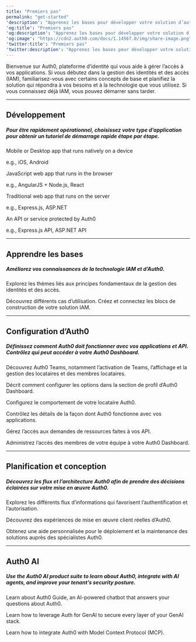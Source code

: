 ---
title: "Premiers pas"
permalink: "get-started"
'description': "Apprenez les bases pour développer votre solution d’authentification."
'og:title': "Premiers pas"
'og:description': "Apprenez les bases pour développer votre solution d’authentification."
'og:image': "https://cdn2.auth0.com/docs/1.14567.0/img/share-image.png"
'twitter:title': "Premiers pas"
'twitter:description': "Apprenez les bases pour développer votre solution d’authentification."
---


<AuthDocsPipeline activeId="get-started"/>

Bienvenue sur Auth0, plateforme d’identité qui vous aide à gérer l’accès à vos applications. Si vous débutez dans la gestion des identités et des accès (IAM), familiarisez-vous avec certains concepts de base et planifiez la solution qui répondra à vos besoins et à la technologie que vous utilisez. Si vous connaissez déjà IAM, vous pouvez démarrer sans tarder.

---

## Développement

##### Pour être rapidement opérationnel, choisissez votre type d’application pour obtenir un tutoriel de démarrage rapide étape par étape.

<Card title="Native/Mobile App" href="/docs/docs/fr-ca/quickstart/native">

Mobile or Desktop app that runs natively on a device

e.g., iOS, Android

</Card>

<Card title="Single Page App" href="/docs/docs/fr-ca/quickstart/spa">

JavaScript web app that runs in the browser

e.g., AngularJS + Node.js, React

</Card>

<Card title="Regular Web App" href="/docs/docs/fr-ca/quickstart/webapp">

Traditional web app that runs on the server

e.g., Express.js, ASP.NET

</Card>

<Card title="Backend/API" href="/docs/docs/fr-ca/quickstart/backend">

An API or service protected by Auth0

e.g., Express.js API, ASP.NET API

</Card>

---

## Apprendre les bases

##### Améliorez vos connaissances de la technologie IAM et d’Auth0.

<Card title="Principes de l’identité" href="/docs/docs/fr-ca/get-started/identity-fundamentals">

Explorez les thèmes liés aux principes fondamentaux de la gestion des identités et des accès.

</Card>

<Card title="Présentation d’Auth0" href="/docs/docs/fr-ca/get-started/auth0-overview">

Découvrez différents cas d’utilisation. Créez et connectez les blocs de construction de votre solution IAM.

</Card>

---

## Configuration d’Auth0

##### Définissez comment Auth0 doit fonctionner avec vos applications et API. Contrôlez qui peut accéder à votre Auth0 Dashboard.

<Card title="Équipes Auth0" href="/docs/docs/fr-ca/get-started/auth0-teams">

Découvrez Auth0 Teams, notamment l’activation de Teams, l’affichage et la gestion des locataires et des membres locataires.

</Card>

<Card title="Profil du Dashboard" href="/docs/docs/fr-ca/get-started/dashboard-profile">

Décrit comment configurer les options dans la section de profil d’Auth0 Dashboard.

</Card>

<Card title="Paramètres du locataire" href="/docs/docs/fr-ca/get-started/tenant-settings">

Configurez le comportement de votre locataire Auth0.

</Card>

<Card title="Applications dans Auth0" href="/docs/docs/fr-ca/get-started/applications">

Contrôlez les détails de la façon dont Auth0 fonctionne avec vos applications.

</Card>

<Card title="API" href="/docs/docs/fr-ca/get-started/apis">

Gérez l’accès aux demandes de ressources faites à vos API.

</Card>

<Card title="Gérer l’accès au tableau de bord" href="/docs/docs/fr-ca/get-started/manage-dashboard-access">

Administrez l’accès des membres de votre équipe à votre Auth0 Dashboard.

</Card>

---

## Planification et conception

##### Découvrez les flux et l’architecture Auth0 afin de prendre des décisions éclairées sur votre mise en œuvre Auth0.

<Card title="Flux d’authentification et d’autorisation" href="/docs/docs/fr-ca/get-started/authentication-and-authorization-flow">

Explorez les différents flux d’informations qui favorisent l’authentification et l’autorisation.

</Card>

<Card title="Scénarios d’architecture" href="/docs/docs/fr-ca/get-started/architecture-scenarios">

Découvrez des expériences de mise en œuvre client réelles d’Auth0.

</Card>

<Card title="Services professionnels" href="/docs/docs/fr-ca/get-started/professional-services">

Obtenez une aide personnalisée pour le déploiement et la maintenance des solutions auprès des spécialistes Auth0.

</Card>

---

## Auth0 AI

##### Use the Auth0 AI product suite to learn about Auth0, integrate with AI agents, and improve your tenant’s security posture.

<Card title="Auth0 Guide" href="/docs/docs/fr-ca/get-started/auth0-guide">

Learn about Auth0 Guide, an AI-powered chatbot that answers your questions about Auth0.

</Card>

<Card title="Auth for GenAI" href="/docs/docs/fr-ca/get-started/auth-for-genai">

Learn how to leverage Auth for GenAI to secure every layer of your GenAI stack.

</Card>

<Card title="Auth0 Model Context Protocol (MCP) Server" href="/docs/docs/fr-ca/get-started/auth0-mcp-server">

Learn how to integrate Auth0 with Model Context Protocol (MCP).

</Card>

